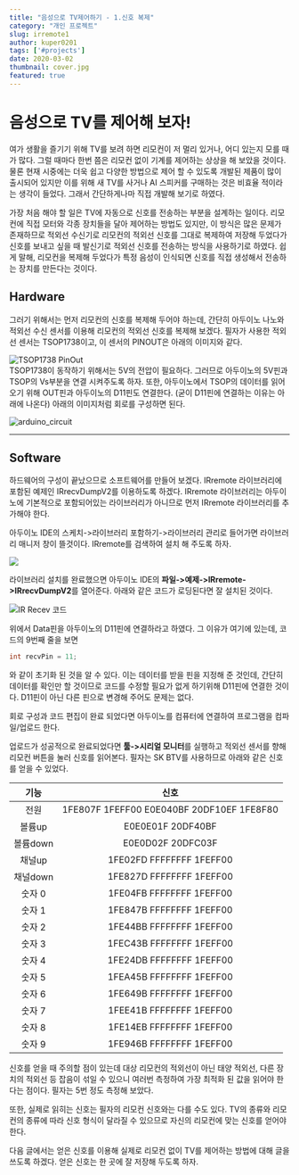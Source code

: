 ---
title: "음성으로 TV제어하기 - 1.신호 복제"
category: "개인 프로젝트"
slug: irremote1
author: kuper0201
tags: ['#projects']
date: 2020-03-02
thumbnail: cover.jpg
featured: true
---

# 음성으로 TV를 제어해 보자!

여가 생활을 즐기기 위해 TV를 보려 하면 리모컨이 저 멀리 있거나, 어디 있는지 모를 때가 많다. 그럴 때마다 한번 쯤은 리모컨 없이 기계를 제어하는 상상을 해 보았을 것이다. 물론 현재 시중에는 더욱 쉽고 다양한 방법으로 제어 할 수 있도록 개발된 제품이 많이 출시되어 있지만 이를 위해 새 TV를 사거나 AI 스피커를 구매하는 것은 비효율 적이라는 생각이 들었다. 그래서 간단하게나마 직접 개발해 보기로 하였다.

가장 처음 해야 할 일은 TV에 자동으로 신호를 전송하는 부분을 설계하는 일이다. 리모컨에 직접 모터와 각종 장치들을 달아 제어하는 방법도 있지만, 이 방식은 많은 문제가 존재하므로 적외선 수신기로 리모컨의 적외선 신호를 그대로 복제하여 저장해 두었다가 신호를 보내고 싶을 때 발신기로 적외선 신호를 전송하는 방식을 사용하기로 하였다. 쉽게 말해, 리모컨을 복제해 두었다가 특정 음성이 인식되면 신호를 직접 생성해서 전송하는 장치를 만든다는 것이다.

## Hardware
그러기 위해서는 먼저 리모컨의 신호를 복제해 두어야 하는데, 간단히 아두이노 나노와 적외선 수신 센서를 이용해 리모컨의 적외선 신호를 복제해 보겠다. 필자가 사용한 적외선 센서는 TSOP1738이고, 이 센서의 PINOUT은 아래의 이미지와 같다.

![TSOP1738 PinOut](./images/20200302_TSOP1738_pinout.png) <br/>
TSOP1738이 동작하기 위해서는 5V의 전압이 필요하다. 그러므로 아두이노의 5V핀과 TSOP의 Vs부분을 연결 시켜주도록 하자. 또한, 아두이노에서 TSOP의 데이터를 읽어오기 위해 OUT핀과 아두이노의 D11핀도 연결한다. (굳이 D11핀에 연결하는 이유는 아래에 나온다) 아래의 이미지처럼 회로를 구성하면 된다.

![arduino_circuit](./images/20200302_ir_nano_circuit.png) <br/>
***

## Software
하드웨어의 구성이 끝났으므로 소프트웨어를 만들어 보겠다. IRremote 라이브러리에 포함된 예제인 IRrecvDumpV2를 이용하도록 하겠다. IRremote 라이브러리는 아두이노에 기본적으로 포함되어있는 라이브러리가 아니므로 먼저 IRremote 라이브러리를 추가해야 한다.

아두이노 IDE의 스케치->라이브러리 포함하기->라이브러리 관리로 들어가면 라이브러리 매니저 창이 뜰것이다. IRremote를 검색하여 설치 해 주도록 하자.

![](./images/20200302_irremote_install.png) <br/>

라이브러리 설치를 완료했으면 아두이노 IDE의 **파일->예제->IRremote->IRrecvDumpV2**를 열어준다. 아래와 같은 코드가 로딩된다면 잘 설치된 것이다.

![IR Recev 코드](./images/20200302_irrecvdumpv2_code.png)

위에서 Data핀을 아두이노의 D11핀에 연결하라고 하였다. 그 이유가 여기에 있는데, 코드의 9번째 줄을 보면

```cpp
int recvPin = 11;
```

와 같이 초기화 된 것을 알 수 있다. 이는 데이터를 받을 핀을 지정해 준 것인데, 간단히 데이터를 확인만 할 것이므로 코드를 수정할 필요가 없게 하기위해 D11핀에 연결한 것이다. D11핀이 아닌 다른 핀으로 변경해 주어도 문제는 없다.

회로 구성과 코드 편집이 완료 되었다면 아두이노를 컴퓨터에 연결하여 프로그램을 컴파일/업로드 한다.

업로드가 성공적으로 완료되었다면 **툴->시리얼 모니터**를 실행하고 적외선 센서를 향해 리모컨 버튼을 눌러 신호를 읽어본다. 필자는 SK BTV를 사용하므로 아래와 같은 신호를 얻을 수 있었다.

|<div style="text-align: center;">기능</div>|<div style="text-align: center;">신호</div>|
|---|---|
|<div style="text-align: center;">전원</div>|<div style="text-align: center;">1FE807F 1FEFF00 E0E040BF 20DF10EF 1FE8F80</div>|
|<div style="text-align: center;">볼륨up</div>|<div style="text-align: center;">E0E0E01F 20DF40BF</div>|
|<div style="text-align: center;">볼륨down</div>|<div style="text-align: center;">E0E0D02F 20DFC03F</div>|
|<div style="text-align: center;">채널up</div>|<div style="text-align: center;">1FE02FD FFFFFFFF 1FEFF00</div>|
|<div style="text-align: center;">채널down</div>|<div style="text-align: center;">1FE827D FFFFFFFF 1FEFF00</div>|
|<div style="text-align: center;">숫자 0</div>|<div style="text-align: center;">1FE04FB FFFFFFFF 1FEFF00</div>|
|<div style="text-align: center;">숫자 1</div>|<div style="text-align: center;">1FE847B FFFFFFFF 1FEFF00</div>|
|<div style="text-align: center;">숫자 2</div>|<div style="text-align: center;">1FE44BB FFFFFFFF 1FEFF00</div>|
|<div style="text-align: center;">숫자 3</div>|<div style="text-align: center;">1FEC43B FFFFFFFF 1FEFF00</div>|
|<div style="text-align: center;">숫자 4</div>|<div style="text-align: center;">1FE24DB FFFFFFFF 1FEFF00</div>|
|<div style="text-align: center;">숫자 5</div>|<div style="text-align: center;">1FEA45B FFFFFFFF 1FEFF00</div>|
|<div style="text-align: center;">숫자 6</div>|<div style="text-align: center;">1FE649B FFFFFFFF 1FEFF00</div>|
|<div style="text-align: center;">숫자 7</div>|<div style="text-align: center;">1FEE41B FFFFFFFF 1FEFF00</div>|
|<div style="text-align: center;">숫자 8</div>|<div style="text-align: center;">1FE14EB FFFFFFFF 1FEFF00</div>|
|<div style="text-align: center;">숫자 9</div>|<div style="text-align: center;">1FE946B FFFFFFFF 1FEFF00</div>|

신호를 얻을 때 주의할 점이 있는데 대상 리모컨의 적외선이 아닌 태양 적외선, 다른 장치의 적외선 등 잡음이 섞일 수 있으니 여러번 측정하여 가장 최적화 된 값을 읽어야 한다는 점이다. 필자는 5번 정도 측정해 보았다.

또한, 실제로 읽히는 신호는 필자의 리모컨 신호와는 다를 수도 있다. TV의 종류와 리모컨의 종류에 따라 신호 형식이 달라질 수 있으므로 자신의 리모컨에 맞는 신호를 얻어야 한다.

다음 글에서는 얻은 신호를 이용해 실제로 리모컨 없이 TV를 제어하는 방법에 대해 글을 쓰도록 하겠다. 얻은 신호는 한 곳에 잘 저장해 두도록 하자.
